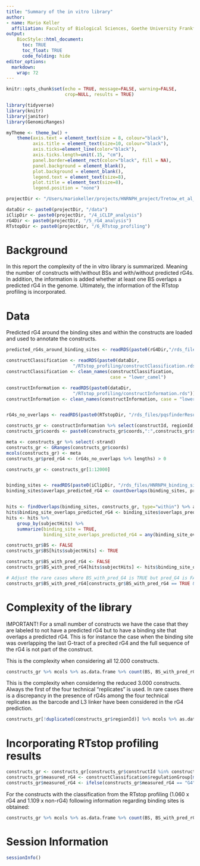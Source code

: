 ```yaml
---
title: "Summary of the in vitro library"
author:
- name: Mario Keller
  affiliation: Faculty of Biological Sciences, Goethe University Frankfurt
output:
    BiocStyle::html_document:
      toc: TRUE
      toc_float: TRUE
      code_folding: hide
editor_options: 
  markdown: 
    wrap: 72
---
```


```r
knitr::opts_chunk$set(echo = TRUE, message=FALSE, warning=FALSE,
                      crop=NULL, results = TRUE)
```

```r
library(tidyverse)
library(knitr)
library(janitor)
library(GenomicRanges)
```

```r
myTheme <- theme_bw() +
    theme(axis.text = element_text(size = 8, colour="black"),
          axis.title = element_text(size=10, colour="black"),
          axis.ticks=element_line(color="black"),
          axis.ticks.length=unit(.15, "cm"),
          panel.border=element_rect(color="black", fill = NA),
          panel.background = element_blank(),
          plot.background = element_blank(),
          legend.text = element_text(size=8),
          plot.title = element_text(size=8),
          legend.position = "none")
```

```r
projectDir <- "/Users/mariokeller/projects/HNRNPH_project/Tretow_et_al_2023"

dataDir <- paste0(projectDir, "/data")
iClipDir <- paste0(projectDir, "/4_iCLIP_analysis")
rG4Dir <- paste0(projectDir, "/5_rG4_analysis")
RTstopDir <- paste0(projectDir, "/6_RTstop_profiling")

```

# Background

In this report the complexity of the in vitro library is summarized. Meaning the
number of constructs with/without BSs and with/without predicted rG4s. In
addition, the information is added whether at least one BS overlaps a predicted
rG4 in the genome. Ultimately, the information of the RTstop profiling is
incorporated.

# Data

Predicted rG4 around the binding sites and within the constructs are loaded and
used to annotate the constructs.

```r

predicted_rG4s_around_binding_sites <- readRDS(paste0(rG4Dir,"/rds_files/bindingSitesG4s.rds"))

constructClassification <- readRDS(paste0(dataDir,
                         "/RTstop_profiling/constructClassification.rds"))
constructClassification <- clean_names(constructClassification,
                                       case = "lower_camel")

constructInformation <- readRDS(paste0(dataDir,
                         "/RTstop_profiling/constructInformation.rds"))
constructInformation <- clean_names(constructInformation, case = "lower_camel")


rG4s_no_overlaps <- readRDS(paste0(RTstopDir, "/rds_files/pqsfinderResults_noOverlaps.rds"))

constructs_gr <- constructInformation %>% select(constructId, regionId, strand, coords, type, region)
constructs_gr$coords <- paste0(constructs_gr$coords,":",constructs_gr$strand)

meta <- constructs_gr %>% select(-strand)
constructs_gr <- GRanges(constructs_gr$coords)
mcols(constructs_gr) <- meta
constructs_gr$pred_rG4 <- (rG4s_no_overlaps %>% lengths) > 0

constructs_gr <- constructs_gr[1:12000]


binding_sites <- readRDS(paste0(iClipDir, "/rds_files/HNRNPH_binding_sites.rds"))
binding_sites$overlaps_predicted_rG4 <- countOverlaps(binding_sites, predicted_rG4s_around_binding_sites) > 0


hits <- findOverlaps(binding_sites, constructs_gr, type="within") %>% as.data.frame
hits$binding_site_overlaps_predicted_rG4 <- binding_sites$overlaps_predicted_rG4[hits$queryHits]
hits <- hits %>%
    group_by(subjectHits) %>%
    summarize(binding_site = TRUE,
              binding_site_overlaps_predicted_rG4 = any(binding_site_overlaps_predicted_rG4))

constructs_gr$BS <- FALSE
constructs_gr$BS[hits$subjectHits] <- TRUE 

constructs_gr$BS_with_pred_rG4 <- FALSE
constructs_gr$BS_with_pred_rG4[hits$subjectHits] <- hits$binding_site_overlaps_predicted_rG4 

# Adjust the rare cases where BS_with_pred_G4 is TRUE but pred_G4 is FALSE
constructs_gr$BS_with_pred_rG4[constructs_gr$BS_with_pred_rG4 == TRUE & constructs_gr$pred_rG4 == FALSE] <- FALSE

```

# Complexity of the library

IMPORTANT! For a small number of constructs we have the case that they are labeled
to not have a predicted rG4 but to have a binding site that overlaps a predicted
rG4. This is for instance the case when the binding site was overlapping the 
last G-tract of a precited rG4 and the full sequence of the rG4 is not part 
of the construct.

This is the complexity when considering all 12.000 constructs.

```r
constructs_gr %>% mcols %>% as.data.frame %>% count(BS, BS_with_pred_rG4, pred_rG4)
```

This is the complexity when considering the reduced 3.000 constructs. Always
the first of the four technical "replicates" is used. In rare cases there is a 
discrepancy in the presence of rG4s among the four technical replicates as the 
barcode and L3 linker have been considered in the rG4 prediction.

```r
constructs_gr[!duplicated(constructs_gr$regionId)] %>% mcols %>% as.data.frame %>% count(BS, BS_with_pred_rG4, pred_rG4)
```

# Incorporating RTstop profiling results

```r

constructs_gr <- constructs_gr[constructs_gr$constructId %in% constructClassification$constructId]
constructs_gr$measured_rG4 <- constructClassification$regulationGroup[match(constructs_gr$constructId, constructClassification$constructId)]
constructs_gr$measured_rG4 <- ifelse(constructs_gr$measured_rG4 == "G4", T, F)

```

For the constructs with the classification from the RTstop profiling (1.060 x rG4
and 1.109 x non-rG4) following information regarding binding sites is obtained:

```r
constructs_gr %>% mcols %>% as.data.frame %>% count(BS, BS_with_pred_rG4, pred_rG4, measured_rG4)
```

# Session Information

```r
sessionInfo()
```

